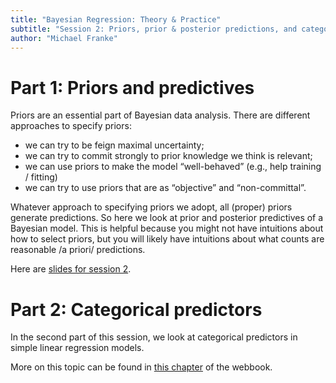 ```yaml
---
title: "Bayesian Regression: Theory & Practice"
subtitle: "Session 2: Priors, prior & posterior predictions, and categorical predictors"
author: "Michael Franke"
---
```


# Part 1: Priors and predictives

Priors are an essential part of Bayesian data analysis.
There are different approaches to specify priors:

- we can try to be feign maximal uncertainty;
- we can try to commit strongly to prior knowledge we think is relevant;
- we can use priors to make the model "well-behaved" (e.g., help training / fitting)
- we can try to use priors that are as "objective" and "non-committal".

Whatever approach to specifying priors we adopt, all (proper) priors generate predictions.
So here we look at prior and posterior predictives of a Bayesian model.
This is helpful because you might not have intuitions about how to select priors, but you will likely have intuitions about what counts are reasonable /a priori/ predictions.

Here are [slides for session 2](slides/02-priors-predictives-catPredictors.pdf).

# Part 2: Categorical predictors

In the second part of this session, we look at categorical predictors in simple linear regression models.

More on this topic can be found in [this chapter](https://michael-franke.github.io/intro-data-analysis/Chap-04-03-predictors.html) of the webbook.

